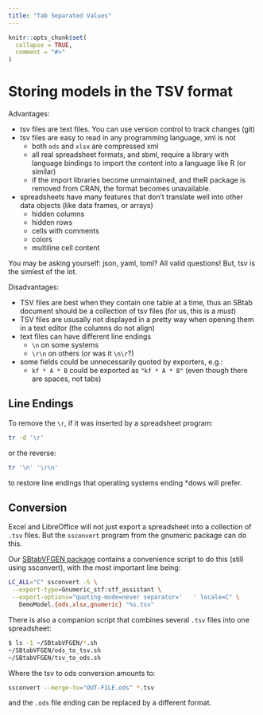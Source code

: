 ```yaml
---
title: "Tab Separated Values"
---
```


```r
knitr::opts_chunk$set(
  collapse = TRUE,
  comment = "#>"
)
```

# Storing models in the TSV format

Advantages:

- tsv files are text files. You can use version control to track
  changes (git)
- tsv files are easy to read in any programming language, xml is not
    + both `ods` and `xlsx` are compressed xml
    + all real spreadsheet formats, and sbml, require a library with
      language bindings to import the content into a language like R
      (or similar)
    + if the import libraries become unmaintained, and theR package is
      removed from CRAN, the format becomes unavailable.
- spreadsheets have many features that don't translate well into other
  data objects (like data frames, or arrays)
    + hidden columns
    + hidden rows
    + cells with comments
    + colors
    + multiline cell content

You may be asking yourself: json, yaml, toml? All valid questions!
But, tsv is the simlest of the lot.

Disadvantages:

- TSV files are best when they contain one table at a time, thus an
  SBtab document should be a collection of tsv files (for us, this is
  a *must*)
- TSV files are ususally not displayed in a pretty way when opening
  them in a text editor (the columns do not align)
- text files can have different line endings
   + `\n` on some systems
   + `\r\n` on others (or was it `\n\r`?)
- some fields could be unnecessarily quoted by exporters, e.g.:
    + `kf * A * B` could be exported as `"kf * A * B"` (even though
      there are spaces, not tabs)

## Line Endings

To remove the `\r`, if it was inserted by a spreadsheet program:

```sh
tr -d '\r'
```

or the reverse:

```sh
tr '\n' '\r\n'
```

to restore line endings that operating systems ending *dows will prefer.

## Conversion

Excel and LibreOffice will not just export a spreadsheet into a
collection of `.tsv` files. But the `ssconvert` program from the
gnumeric package can do this.

Our [SBtabVFGEN package](https://www.github.com/icpm-kth/SBtabVFGEN)
contains a convenience script to do this (still using ssconvert), with
the most important line being:

```sh
LC_ALL="C" ssconvert -S \
 --export-type=Gnumeric_stf:stf_assistant \
 --export-options="quoting-mode=never separator='	' locale=C" \
   DemoModel.{ods,xlsx,gnumeric} "%s.tsv"
```

There is also a companion script that combines several `.tsv` files
into one spreadsheet:

```sh
$ ls -1 ~/SBtabVFGEN/*.sh
~/SBtabVFGEN/ods_to_tsv.sh
~/SBtabVFGEN/tsv_to_ods.sh
```

Where the tsv to ods conversion amounts to:

```sh
ssconvert --merge-to="OUT-FILE.ods" *.tsv
```

and the `.ods` file ending can be replaced by a different format.

